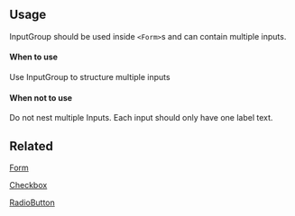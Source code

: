## Usage

InputGroup should be used inside `<Form>`s and can contain multiple inputs.

#### When to use

Use InputGroup to structure multiple inputs

#### When not to use

Do not nest multiple Inputs. Each input should only have one label text.

## Related

[Form](?path=/docs/components-form--regular)

[Checkbox](?path=/docs/components-checkbox--regular)

[RadioButton](?path=/docs/components-radiobutton--regular)
